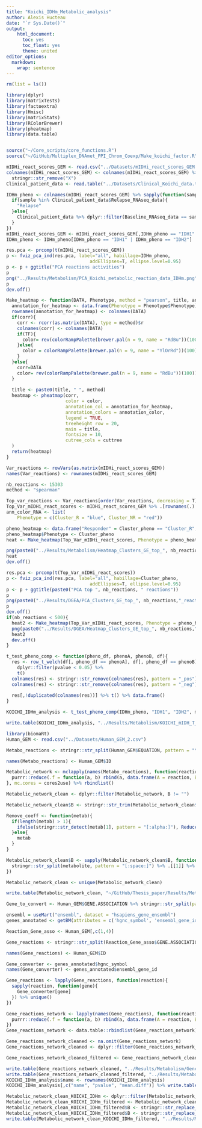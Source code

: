 ```yaml
---
title: "Koichi_IDHm_Metabolic_analysis"
author: Alexis Hucteau
date: "`r Sys.Date()`"
output:
    html_document:
      toc: yes
      toc_float: yes
      theme: united
editor_options:
  markdown:
    wrap: sentence
---
```


```r
rm(list = ls())
```


```r
library(dplyr)
library(matrixTests)
library(factoextra)
library(Hmisc)
library(matrixStats)
library(RColorBrewer)
library(pheatmap)
library(data.table)


source("~/Core_scripts/core_functions.R")
source("~/GitHub/Multiplex_DNAmet_PPI_Chrom_Coexp/Make_koichi_factor.R")
```


```r
mIDHi_react_scores_GEM <- read.csv("../Datasets/mIDHi_react_scores_GEM.csv", check.names = F, row.names = 1)
colnames(mIDHi_react_scores_GEM) <- colnames(mIDHi_react_scores_GEM) %>% 
  stringr::str_remove("X")
Clinical_patient_data <- read.table("../Datasets/Clinical_Koichi_data.tsv", sep = "\t", header = T)
```


```r
IDHm_pheno <- colnames(mIDHi_react_scores_GEM) %>% sapply(function(sample){
  if(sample %in% Clinical_patient_data$Relapse_RNAseq_data){
    "Relapse"
  }else{
    Clinical_patient_data %>% dplyr::filter(Baseline_RNAseq_data == sample) %>% .$IDH_isoform
  }
})
mIDHi_react_scores_GEM <- mIDHi_react_scores_GEM[,IDHm_pheno == "IDH1" | IDHm_pheno == "IDH2"]
IDHm_pheno <- IDHm_pheno[IDHm_pheno == "IDH1" | IDHm_pheno == "IDH2"]
```

```r
res.pca <- prcomp(t(mIDHi_react_scores_GEM))
p <- fviz_pca_ind(res.pca, label="all", habillage=IDHm_pheno,
                               addEllipses=T, ellipse.level=0.95)
p <- p + ggtitle("PCA reactions activities")
p
png("../Results/Metabolism/PCA_Koichi_metabolic_reaction_data_IDHm.png")
p
dev.off()
```

```r
Make_heatmap <- function(DATA, Phenotype, method = "pearson", title, annotation_color, kmeans_k = NA, cuttree = NA, corr=T, TF=F) {
  annotation_for_heatmap <- data.frame(Phenotype = Phenotype$Phenotype)
  rownames(annotation_for_heatmap) <- colnames(DATA)
  if(corr){
    corr <- rcorr(as.matrix(DATA), type = method)$r
    colnames(corr) <- colnames(DATA)
    if(TF){
      color= rev(colorRampPalette(brewer.pal(n = 9, name = "RdBu"))(100))
    }else{
      color = colorRampPalette(brewer.pal(n = 9, name = "YlOrRd"))(100)
    }
  }else{
    corr=DATA
    color= rev(colorRampPalette(brewer.pal(n = 9, name = "RdBu"))(100))
  }
  
  title <- paste0(title, " ", method)
  heatmap <- pheatmap(corr, 
                      color = color,
                      annotation_col = annotation_for_heatmap,
                      annotation_colors = annotation_color,
                      legend = TRUE,
                      treeheight_row = 20,
                      main = title, 
                      fontsize = 10,
                      cutree_cols = cuttree
  )
  return(heatmap)
}
```

```r
Var_reactions <- rowVars(as.matrix(mIDHi_react_scores_GEM))
names(Var_reactions) <- rownames(mIDHi_react_scores_GEM)
```

```r
nb_reactions <- 15303
method <- "spearman"
```

```r
Top_var_reactions <- Var_reactions[order(Var_reactions, decreasing = T)] %>% .[1:nb_reactions]
Top_Var_mIDHi_react_scores <- mIDHi_react_scores_GEM %>% .[rownames(.) %in% names(Top_var_reactions),] 
ann_color_RNA <- list(
    Phenotype = c(Cluster_R = "blue", Cluster_NR = "red"))

pheno_heatmap <- data.frame("Responder" = Cluster_pheno == "Cluster_R", "Non_responder" = Cluster_pheno == "Cluster_NR")
pheno_heatmap$Phenotype <- Cluster_pheno
heat <- Make_heatmap(Top_Var_mIDHi_react_scores, Phenotype = pheno_heatmap, title = paste0("Patient correlation of Top ", nb_reactions, " variable reactions activities"), annotation_color = ann_color_RNA, method = method)

png(paste0("../Results/Metabolism/Heatmap_Clusters_GE_top_", nb_reactions,"_reactions_corr_", method, "_Koichi_data.png"))
heat
dev.off()

res.pca <- prcomp(t(Top_Var_mIDHi_react_scores))
p <- fviz_pca_ind(res.pca, label="all", habillage=Cluster_pheno,
                               addEllipses=T, ellipse.level=0.95)
p <- p + ggtitle(paste0("PCA top ", nb_reactions, " reactions"))
p
png(paste0("../Results/DGEA/PCA_Clusters_GE_top_", nb_reactions,"_reactions_Koichi_data.png"))
p
dev.off()
if(nb_reactions < 500){
  heat2 <- Make_heatmap(Top_Var_mIDHi_react_scores, Phenotype = pheno_heatmap, title = paste0("Patient Clusters correlation of Top ", nb_reactions, " variable reactions activity"), annotation_color = ann_color_RNA, method = "", corr = F)
  png(paste0("../Results/DGEA/Heatmap_Clusters_GE_top_", nb_reactions,"_reactions_Koichi_data.png"))
  heat2
  dev.off()
}
```


```r
t_test_pheno_comp <- function(pheno_df, phenoA, phenoB, df){
  res <- row_t_welch(df[, pheno_df == phenoA], df[, pheno_df == phenoB]) %>%
    dplyr::filter(pvalue < 0.05) %>%
    t()
  colnames(res) <- stringr::str_remove(colnames(res), pattern = "_pos")
  colnames(res) <- stringr::str_remove(colnames(res), pattern = "_neg")
  
  res[,!duplicated(colnames(res))] %>% t() %>% data.frame()
}
```

```r
KOICHI_IDHm_analysis <- t_test_pheno_comp(IDHm_pheno, "IDH1", "IDH2", mIDHi_react_scores_GEM)

write.table(KOICHI_IDHm_analysis, "../Results/Metabolism/KOICHI_mIDH_T_test.tsv", sep = "\t", row.names = F)
```


```r
library(biomaRt)
Human_GEM <- read.csv("../Datasets/Human_GEM_2.csv")
```

```r
Metabo_reactions <- stringr::str_split(Human_GEM$EQUATION, pattern = "\\+ | => | <=>")

names(Metabo_reactions) <- Human_GEM$ID

Metabolic_network <- mclapply(names(Metabo_reactions), function(reaction){
  purrr::reduce(.f = function(a, b) rbind(a, data.frame(A = reaction, B = b)), .x = Metabo_reactions[[reaction]], .init = data.frame(A  = reaction, B = Metabo_reactions[[reaction]][1]))[-1,]
}, mc.cores = cores2use) %>% rbindlist()

Metabolic_network_clean <- dplyr::filter(Metabolic_network, B != "")

Metabolic_network_clean$B <- stringr::str_trim(Metabolic_network_clean$B)

Remove_coeff <- function(metab){
  if(length(metab) > 1){
    ifelse(stringr::str_detect(metab[1], pattern = "[:alpha:]"), Reduce(x=metab, f = paste), Reduce(x=metab[-1], f = paste))
  }else{
    metab
  }
}

Metabolic_network_clean$B <- sapply(Metabolic_network_clean$B, function(metabolite){
  stringr::str_split(metabolite, pattern = "[:space:]") %>% .[[1]] %>% Remove_coeff()
})

Metabolic_network_clean <- unique(Metabolic_network_clean)

write.table(Metabolic_network_clean, "~/GitHub/Thesis_paper/Results/Metabolism/Metabolic_network_clean.tsv", sep = "\t", row.names = F, quote = F)
```


```r
Gene_to_convert <- Human_GEM$GENE.ASSOCIATION %>% stringr::str_split(pattern = " or ") %>% unlist() %>% unique()

ensembl = useMart("ensembl", dataset = "hsapiens_gene_ensembl")
genes_annotated <- getBM(attributes = c('hgnc_symbol', 'ensembl_gene_id'), filters = 'ensembl_gene_id', values = Gene_to_convert, mart = ensembl)
```

```r
Reaction_Gene_asso <- Human_GEM[,c(1,4)]

Gene_reactions <- stringr::str_split(Reaction_Gene_asso$GENE.ASSOCIATION, pattern = " or ")

names(Gene_reactions) <- Human_GEM$ID

Gene_converter <- genes_annotated$hgnc_symbol
names(Gene_converter) <- genes_annotated$ensembl_gene_id

Gene_reactions <- lapply(Gene_reactions, function(reaction){
  sapply(reaction, function(gene){
    Gene_converter[gene]
  }) %>% unique()
})
```


```r
Gene_reactions_network <- lapply(names(Gene_reactions), function(reaction){
  purrr::reduce(.f = function(a, b) rbind(a, data.frame(A = reaction, B = b)), .x = Gene_reactions[[reaction]], .init = data.frame(A  = reaction, B = Gene_reactions[[reaction]][1]))[-1,]
})
Gene_reactions_network <- data.table::rbindlist(Gene_reactions_network)

Gene_reactions_network_cleaned <- na.omit(Gene_reactions_network)
Gene_reactions_network_cleaned <- dplyr::filter(Gene_reactions_network_cleaned, B != "")

Gene_reactions_network_cleaned_filtered <- Gene_reactions_network_cleaned[Gene_reactions_network_cleaned$A %in% rownames(KOICHI_IDHm_analysis),]

write.table(Gene_reactions_network_cleaned, "../Results/Metabolism/Gene_reactions_network.tsv", sep = "\t", row.names = F, quote = F)
write.table(Gene_reactions_network_cleaned_filtered, "../Results/Metabolism/KOICHI_IDHm_Gene_reactions_network_filtered.tsv", sep = "\t", row.names = F, quote = F)
KOICHI_IDHm_analysis$name <- rownames(KOICHI_IDHm_analysis)
KOICHI_IDHm_analysis[,c("name", "pvalue", "mean.diff")] %>% write.table("../Results/Metabolism/KOICHI_IDHm_Metabolic_features_filtered.tsv", sep = "\t", quote = F, row.names = F)

Metabolic_network_clean_KOICHI_IDHm <- dplyr::filter(Metabolic_network_clean, A %in% KOICHI_IDHm_analysis$name)
Metabolic_network_clean_KOICHI_IDHm_filtered <- Metabolic_network_clean_KOICHI_IDHm 
Metabolic_network_clean_KOICHI_IDHm_filtered$B <- stringr::str_replace_all(Metabolic_network_clean_KOICHI_IDHm_filtered$B, pattern = " ", replacement = ",")
Metabolic_network_clean_KOICHI_IDHm_filtered$B <- stringr::str_replace_all(Metabolic_network_clean_KOICHI_IDHm_filtered$B, pattern = "'", replacement = "p")
write.table(Metabolic_network_clean_KOICHI_IDHm_filtered, "../Results/Metabolism/Metabolic_network_clean_filtered_KOICHI_IDHm.tsv", sep = "\t", row.names = F, quote = F)
```

